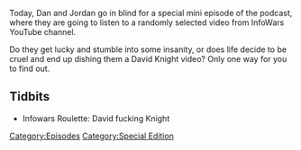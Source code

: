 {{DEFAULTSORT:
    #_EPISODE_0010S:InfoWars Roulette #1
}}{{DISPLAYTITLE:
    InfoWars Roulette #1
}}{{Episode
    | title           = InfoWars Roulette #1
    | caption         = Listen to this episode on [https://knowledgefight.libsyn.com/knowledge-fight-infowars-roulette-1 Libsyn] [https://open.spotify.com/episode/1UAKG9whSoQMRygW1fOWIK Spotify]
    | episodeNumber   = S001
    | length          = 00:52:32
    | airDate         = February 10, 2017
    | episodeType     = [[:Category:Special Edition|Special Edition]]
    | appearance      = [[David Knight]]
    | previousEpisode = [[10: February 6, 2017]]
    | nextEpisode     = [[11: February 10, 2017]]
}}

{{Stub}}

Today, Dan and Jordan go in blind for a special mini episode of the podcast, where they are going to listen to a randomly selected video from InfoWars YouTube channel.

Do they get lucky and stumble into some insanity, or does life decide to be cruel and end up dishing them a David Knight video? Only one way for you to find out.

==Tidbits==

*Infowars Roulette: David fucking Knight

[[Category:Episodes]]
[[Category:Special Edition]]
